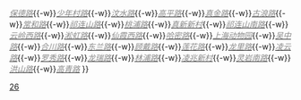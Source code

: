 {{鐵道路線
| 模板名稱 = 上海轨道交通26号线
| 名稱 = [[上海地铁|上海轨道交通]][[上海轨道交通26号线|26号线]]
| 代表色 = {{上海地铁颜色|26|yes}}
| 背景顏色 = white
| 車站列表 = ''[[场北路站|<span style="color:#888;">场北路</span>]]''{{-w}}''[[保德路站|<span style="color:#888;">保德路</span>]]''{{-w}}''[[少年村路站|<span style="color:#888;">少年村路</span>]]''{{-w}}''[[汶水路站|<span style="color:#888;">汶水路</span>]]''{{-w}}''[[高平路站|<span style="color:#888;">高平路</span>]]''{{-w}}''[[真金路站|<span style="color:#888;">真金路</span>]]''{{-w}}''[[古浪路站|<span style="color:#888;">古浪路</span>]]''{{-w}}''[[常和路站|<span style="color:#888;">常和路</span>]]''{{-w}}''[[祁连山路站|<span style="color:#888;">祁连山路</span>]]''{{-w}}''[[桃浦路站|<span style="color:#888;">桃浦路</span>]]''{{-w}}''[[真新新村站|<span style="color:#888;">真新新村</span>]]''{{-w}}''[[祁连山南路站|<span style="color:#888;">祁连山南路</span>]]''{{-w}}''[[云岭西路站|<span style="color:#888;">云岭西路</span>]]''{{-w}}''[[淞虹路站|<span style="color:#888;">淞虹路</span>]]''{{-w}}''[[仙霞西路站|<span style="color:#888;">仙霞西路</span>]]''{{-w}}''[[哈密路站|<span style="color:#888;">哈密路</span>]]''{{-w}}''[[上海动物园站|<span style="color:#888;">上海动物园</span>]]''{{-w}}''[[吴中路站|<span style="color:#888;">吴中路</span>]]''{{-w}}''[[合川路站|<span style="color:#888;">合川路</span>]]''{{-w}}''[[东兰路站|<span style="color:#888;">东兰路</span>]]''{{-w}}''[[顾戴路站|<span style="color:#888;">顾戴路</span>]]''{{-w}}''[[莲花路站|<span style="color:#888;">莲花路</span>]]''{{-w}}''[[龙里路站|<span style="color:#888;">龙里路</span>]]''{{-w}}''[[凌云路站|<span style="color:#888;">凌云路</span>]]''{{-w}}''[[罗秀路站|<span style="color:#888;">罗秀路</span>]]''{{-w}}''[[龙瑞路站|<span style="color:#888;">龙瑞路</span>]]''{{-w}}''[[林浦路站|<span style="color:#888;">林浦路</span>]]''{{-w}}''[[凌兆新村站|<span style="color:#888;">凌兆新村</span>]]''{{-w}}''[[灵岩南路站|<span style="color:#888;">灵岩南路</span>]]''{{-w}}''[[洪山路站|<span style="color:#888;">洪山路</span>]]''{{-w}}''[[高青路站|<span style="color:#888;">高青路</span>]]''
}}<noinclude>
[[Category:上海轨道交通路线车站模板|26]]
</noinclude>